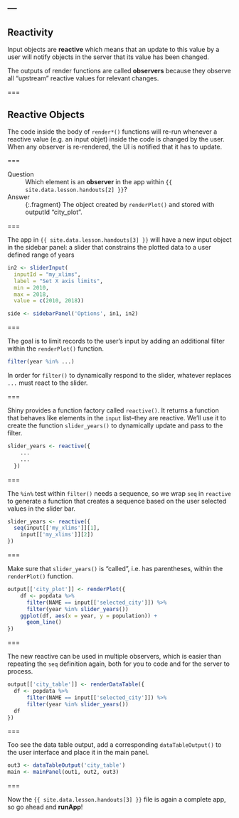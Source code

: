 ---
---

## Reactivity

Input objects are **reactive** which means that an update to this value by a
user will notify objects in the server that its value has been changed.

The outputs of render functions are called **observers** because they observe
all "upstream" reactive values for relevant changes.

===

## Reactive Objects

The code inside the body of `render*()` functions will re-run whenever a
reactive value (e.g. an input objet) inside the code is changed by the user.
When any observer is re-rendered, the UI is notified that it has to update.

===

Question
: Which element is an **observer** in the app within `{{ site.data.lesson.handouts[2] }}`?

Answer
: {:.fragment} The object created by `renderPlot()` and stored with outputId
  "city_plot".

===

The app in `{{ site.data.lesson.handouts[3] }}` will have a new input object in the sidebar
panel: a slider that constrains the plotted data to a user defined range of
years

```r
in2 <- sliderInput(
  inputId = "my_xlims", 
  label = "Set X axis limits",
  min = 2010, 
  max = 2018,
  value = c(2010, 2018))

side <- sidebarPanel('Options', in1, in2)
```

===

The goal is to limit records to the user's input by adding an additional
filter within the `renderPlot()` function.

```r
filter(year %in% ...)
```

In order for `filter()` to dynamically respond to the slider, whatever replaces
`...` must react to the slider.

===

Shiny provides a function factory called `reactive()`. It returns a function
that behaves like elements in the `input` list--they are reactive. We'll use it
to create the function `slider_years()` to dynamically update and pass to the filter.

```r
slider_years <- reactive({
    ...
    ...
  })
```

===

The `%in%` test within `filter()` needs a sequence, so we wrap `seq` in
`reactive` to generate a function that creates a sequence based on the user
selected values in the slider bar.

```r
slider_years <- reactive({
  seq(input[['my_xlims']][1],
    input[['my_xlims']][2])
})
```

===

Make sure that `slider_years()` is "called", i.e. has parentheses, within the
`renderPlot()` function.

```r
output[['city_plot']] <- renderPlot({
    df <- popdata %>% 
      filter(NAME == input[['selected_city']]) %>%
      filter(year %in% slider_years())
    ggplot(df, aes(x = year, y = population)) + 
      geom_line() 
})
```

===

The new reactive can be used in multiple observers, which is easier than
repeating the `seq` definition again, both for you to code and for the server to
process.

```r
output[['city_table']] <- renderDataTable({
  df <- popdata %>% 
      filter(NAME == input[['selected_city']]) %>%
      filter(year %in% slider_years())
  df
})
```

===

Too see the data table output, add a corresponding `dataTableOutput()` to the 
user interface and place it in the main panel.

```r
out3 <- dataTableOutput('city_table')
main <- mainPanel(out1, out2, out3)
```

===

Now the `{{ site.data.lesson.handouts[3] }}` file is again a complete app, so go ahead and
**runApp**!